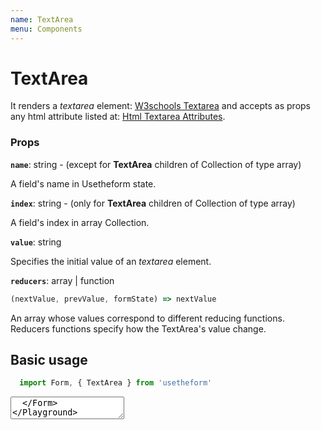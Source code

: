 ---
name: TextArea
menu: Components
---


# TextArea
It renders a *textarea* element: [W3schools Textarea](https://www.w3schools.com/tags/tag_textarea.asp) and accepts as props any html attribute listed at: [Html Textarea Attributes](https://www.w3schools.com/tags/tag_textarea.asp).

### Props

**`name`**: string - (except for **TextArea** children of Collection of type array)

A field's name in Usetheform state.

**`index`**: string - (only for **TextArea** children of Collection of type array)

A field's index in array Collection.

**`value`**: string

Specifies the initial value of an *textarea* element.

**`reducers`**: array | function

```javascript
(nextValue, prevValue, formState) => nextValue
```
 
An array whose values correspond to different reducing functions.
Reducers functions specify how the TextArea's value change.

## Basic usage

```javascript
  import Form, { TextArea } from 'usetheform'
```

<Playground>
  <Form>
    <TextArea name="textarea" value="foo" />
  </Form>
</Playground>

## Reducers

```javascript
  import Form, { TextArea } from 'usetheform'
```

<Playground>
{() => {
    const noHtmlTags = (nextValue, prevValue) => nextValue.replace(/(<([^>]+)>)/ig, "");
    const notNumber = (nextValue, prevValue) => nextValue.replace(/[0-9]+/ig, "");
    return (
      <Form>
        <TextArea name="textareaReducer" reducers={[noHtmlTags, notNumber]} value="foo" />
      </Form>
    )
  }
}
</Playground>

## Validation - Sync

```javascript
  import { useValidation } from 'usetheform'
```

<Playground>
{() => {
    const notNumber = value =>
    !(value && !/^[A-Za-z ]+$/i.test(value))
      ? undefined
      : "Numbers not allowed";
    const required = value => (value && value.trim() !== "" ? undefined : "Required");
    const [status, validation] = useValidation([required, notNumber]);
    return (
      <Form>
        <TextArea name="notEmpty" touched {...validation} />
        {status.error && <label>{status.error}</label>}
      </Form>
    )
  }
}
</Playground>

## Validation - Async

```javascript
import { useAsyncValidation, useForm } from 'usetheform'

const Submit = () => {
  const { isValid } = useForm();
  return (
    <button disabled={!isValid} type="submit">
      Submit
    </button>
  );
};

```

<Playground>
{() => {
     const asyncTest = value =>
      new Promise((resolve, reject) => {
        // it could be an API call or any async operation
        setTimeout(() => {
          if (value === "foo") {
            reject("text not allowed");
          } else {
            resolve("Success");
          }
        }, 1000);
    });
    const [asyncStatus, asyncValidation] = useAsyncValidation(asyncTest);
    return (
      <Form>
        <TextArea name="text" touched {...asyncValidation} />
        {asyncStatus.status === undefined && <label>asyncNotStartedYet</label>}
        {asyncStatus.status === "asyncStart" && <label>Checking...</label>}
        {asyncStatus.status === "asyncError" && <label>{asyncStatus.value}</label>}
        {asyncStatus.status === "asyncSuccess" && <label>{asyncStatus.value}</label>}
        <br />
        <Submit />
      </Form>
    )
  }
}
</Playground>